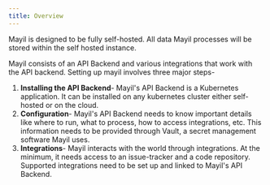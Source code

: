 ```yaml
---
title: Overview
---
```


Mayil is designed to be fully self-hosted. All data Mayil processes will be stored within the self hosted instance.

Mayil consists of an API Backend and various integrations that work with the API backend. Setting up mayil involves three major steps-

1. **Installing the API Backend**- Mayil's API Backend is a Kubernetes application. It can be installed on any kubernetes cluster either self-hosted or on the cloud.
2. **Configuration**- Mayil's API Backend needs to know important details like where to run, what to process, how to access integrations, etc. This information needs to be provided through Vault, a secret management software Mayil uses.
3. **Integrations**- Mayil interacts with the world through integrations. At the minimum, it needs access to an issue-tracker and a code repository. Supported integrations need to be set up and linked to Mayil's API Backend.